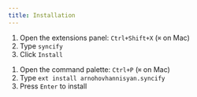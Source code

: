 ```yaml
---
title: Installation
---
```



<Tabs>

<TabItem value="Using Extension Panel" default>

1. Open the extensions panel: `Ctrl+Shift+X` (`⌘` on Mac)
2. Type `syncify`
3. Click `Install`

</TabItem>

<TabItem value="Using Command Palette">

1. Open the command palette: `Ctrl+P` (`⌘` on Mac)
2. Type `ext install arnohovhannisyan.syncify`
3. Press `Enter` to install

</TabItem>

</Tabs>
